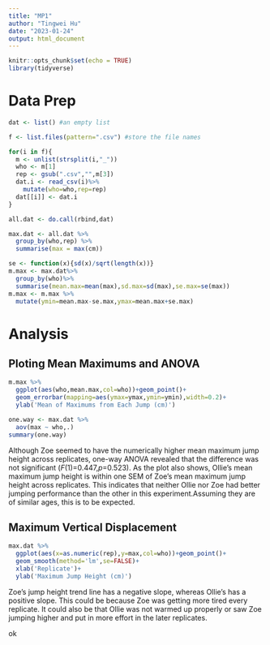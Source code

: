 ```yaml
---
title: "MP1"
author: "Tingwei Hu"
date: "2023-01-24"
output: html_document
---
```


```r
knitr::opts_chunk$set(echo = TRUE)
library(tidyverse)
```
# Data Prep
```r
dat <- list() #an empty list

f <- list.files(pattern=".csv") #store the file names

for(i in f){
  m <- unlist(strsplit(i,"_"))
  who <- m[1]
  rep <- gsub(".csv","",m[3])
  dat.i <- read_csv(i)%>%
    mutate(who=who,rep=rep)
  dat[[i]] <- dat.i
}

all.dat <- do.call(rbind,dat)
```

```r
max.dat <- all.dat %>% 
  group_by(who,rep) %>%
  summarise(max = max(cm))
```

```r
se <- function(x){sd(x)/sqrt(length(x))}
m.max <- max.dat%>%
  group_by(who)%>%
  summarise(mean.max=mean(max),sd.max=sd(max),se.max=se(max))
m.max <- m.max %>% 
  mutate(ymin=mean.max-se.max,ymax=mean.max+se.max)
```

# Analysis
## Ploting Mean Maximums and ANOVA
```r
m.max %>% 
  ggplot(aes(who,mean.max,col=who))+geom_point()+
  geom_errorbar(mapping=aes(ymax=ymax,ymin=ymin),width=0.2)+
  ylab('Mean of Maximums from Each Jump (cm)')
```
```r
one.way <- max.dat %>%
  aov(max ~ who,.)
summary(one.way)
```
Although Zoe seemed to have the numerically higher mean maximum jump height across replicates, one-way ANOVA revealed that the difference was not significant (*F*(1)=0.447,*p*=0.523). As the plot also shows, Ollie's mean maximum jump height is within one SEM of Zoe's mean maximum jump height across replicates. This indicates that neither Ollie nor Zoe had better jumping performance than the other in this experiment.Assuming they are of similar ages, this is to be expected. 

## Maximum Vertical Displacement
```r
max.dat %>% 
  ggplot(aes(x=as.numeric(rep),y=max,col=who))+geom_point()+
  geom_smooth(method='lm',se=FALSE)+
  xlab('Replicate')+
  ylab('Maximum Jump Height (cm)')
```
Zoe's jump height trend line has a negative slope, whereas Ollie's has a positive slope. This could be because Zoe was getting more tired every replicate. It could also be that Ollie was not warmed up properly or saw Zoe jumping higher and put in more effort in the later replicates.

ok